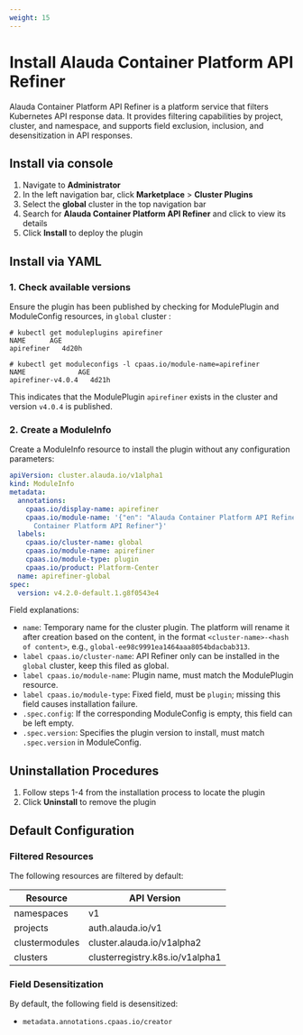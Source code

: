 ```yaml
---
weight: 15
---
```


# Install Alauda Container Platform API Refiner

Alauda Container Platform API Refiner is a platform service that filters Kubernetes API response data. It provides filtering capabilities by project, cluster, and namespace, and supports field exclusion, inclusion, and desensitization in API responses.

## Install via console

1. Navigate to **Administrator**
2. In the left navigation bar, click **Marketplace** > **Cluster Plugins**
3. Select the **global** cluster in the top navigation bar
4. Search for **Alauda Container Platform API Refiner** and click to view its details
5. Click **Install** to deploy the plugin

## Install via YAML

### 1. Check available versions

Ensure the plugin has been published by checking for ModulePlugin and ModuleConfig resources, in `global` cluster :

```shell
# kubectl get moduleplugins apirefiner
NAME      AGE
apirefiner   4d20h

# kubectl get moduleconfigs -l cpaas.io/module-name=apirefiner
NAME             AGE
apirefiner-v4.0.4   4d21h
```

This indicates that the ModulePlugin `apirefiner` exists in the cluster and version `v4.0.4` is published.

### 2. Create a ModuleInfo

Create a ModuleInfo resource to install the plugin without any configuration parameters:

```yaml
apiVersion: cluster.alauda.io/v1alpha1
kind: ModuleInfo
metadata:
  annotations:
    cpaas.io/display-name: apirefiner
    cpaas.io/module-name: '{"en": "Alauda Container Platform API Refiner", "zh": "Alauda
      Container Platform API Refiner"}'
  labels:
    cpaas.io/cluster-name: global		 		
    cpaas.io/module-name: apirefiner
    cpaas.io/module-type: plugin
    cpaas.io/product: Platform-Center
  name: apirefiner-global					 	
spec:
  version: v4.2.0-default.1.g8f0543e4 				
```

Field explanations:

* `name`: Temporary name for the cluster plugin. The platform will rename it after creation based on the content, in the format `<cluster-name>-<hash of content>`, e.g., `global-ee98c9991ea1464aaa8054bdacbab313`.
* `label cpaas.io/cluster-name`: API Refiner only can be installed in the `global` cluster, keep this filed as global.
* `label cpaas.io/module-name`: Plugin name, must match the ModulePlugin resource.
* `label cpaas.io/module-type`: Fixed field, must be `plugin`; missing this field causes installation failure.
* `.spec.config`: If the corresponding ModuleConfig is empty, this field can be left empty.
* `.spec.version`: Specifies the plugin version to install, must match `.spec.version` in ModuleConfig.


## Uninstallation Procedures

1. Follow steps 1-4 from the installation process to locate the plugin
2. Click **Uninstall** to remove the plugin

## Default Configuration

### Filtered Resources

The following resources are filtered by default:

| Resource | API Version |
|----------|-------------|
| namespaces | v1 |
| projects | auth.alauda.io/v1 |
| clustermodules | cluster.alauda.io/v1alpha2 |
| clusters | clusterregistry.k8s.io/v1alpha1 |

### Field Desensitization

By default, the following field is desensitized:
- `metadata.annotations.cpaas.io/creator`











